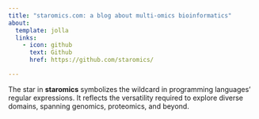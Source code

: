 ```yaml
---
title: "staromics.com: a blog about multi-omics bioinformatics"
about:
  template: jolla
  links:
    - icon: github
      text: Github
      href: https://github.com/staromics/

---
```


The star in **staromics** symbolizes the wildcard in programming languages' regular expressions. It reflects the versatility required to explore diverse domains, spanning genomics, proteomics, and beyond.
